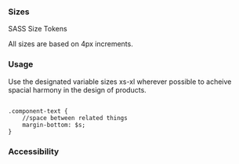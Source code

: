 

<Meta title="Tokens/Sizes" />

### Sizes

<p>SASS Size Tokens</p>
<p>All sizes are based on 4px increments.</p>
<DesignTokenDocBlock categoryName="Sizes" maxHeight={600} viewType="table" />

### Usage
Use the designated variable sizes xs-xl wherever possible to acheive spacial harmony in the design of products.

```

.component-text {
    //space between related things
    margin-bottom: $s;
}
```


### Accessibility

